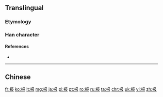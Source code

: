 {{also|報}}
==Translingual==
{{stroke order|strokes=7}}
{{stroke order|type=animate}}

===Etymology===
{{Han simp|報|f=幸|t=扌}}

===Han character===
{{Han char|rn=64|rad=手|as=04|sn=7|four=|canj=手尸中水 (QSLE)|ids=⿰[[扌]][[𠬝]]}}

====References====
* {{Han ref|kx=0422.121|hdz=31846.010|uh=62A5|ud=25253}}

----

==Chinese==
{{zh-see|報}}

[[fr:报]]
[[ko:报]]
[[lt:报]]
[[mg:报]]
[[ja:报]]
[[pl:报]]
[[pt:报]]
[[ro:报]]
[[ru:报]]
[[ta:报]]
[[chr:报]]
[[uk:报]]
[[vi:报]]
[[zh:报]]